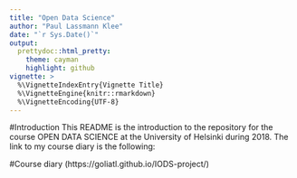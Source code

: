 ```yaml
---
title: "Open Data Science"
author: "Paul Lassmann Klee"
date: "`r Sys.Date()`"
output:
  prettydoc::html_pretty:
    theme: cayman
    highlight: github
vignette: >
  %\VignetteIndexEntry{Vignette Title}
  %\VignetteEngine{knitr::rmarkdown}
  %\VignetteEncoding{UTF-8}
---
```

#Introduction
This README is the introduction to the repository for the course OPEN DATA SCIENCE at the University of Helsinki during 2018.
The link to my course diary is the following:

#Course diary
(https://goliatl.github.io/IODS-project/)


<!-- ## Styles -->

<!-- Currently `html_pretty` supports three page themes, `cayman` (the default), -->
<!-- `tactile`, and `architect`. And there are also two syntax highlight styles: -->
<!-- `github` to mimic the syntax highlight on Github, and `vignette` that is used by -->
<!-- `html_vignette`. If no highlight parameter is given, the default style created -->
<!-- by Pandoc will be used. -->

<!-- The theme and highlight styles can be given in the document metadata, -->
<!-- for example: -->

<!-- ```yaml -->
<!-- output: -->
<!--   prettydoc::html_pretty: -->
<!--     theme: cayman -->
<!--     highlight: github -->
<!-- ``` -->

<!-- ## Happy Knitting! -->

<!-- Feel free to use the `knitr` infrastructure with dozens of tunable options in -->
<!-- your package vignette. -->

<!-- ```{r fig.width=6, fig.height=6, fig.align='center'} -->
<!-- set.seed(123) -->
<!-- n <- 1000 -->
<!-- x1  <- matrix(rnorm(n), ncol = 2) -->
<!-- x2  <- matrix(rnorm(n, mean = 3, sd = 1.5), ncol = 2) -->
<!-- x   <- rbind(x1, x2) -->
<!-- head(x) -->
<!-- smoothScatter(x, xlab = "x1", ylab = "x2") -->
<!-- ``` -->

<!-- You can also include code snippets of languages other than R, but note that -->
<!-- the block header has no curly brackets around the language name. -->

<!-- ```cpp -->
<!-- // [[Rcpp::export]] -->
<!-- NumericVector timesTwo(NumericVector x) { -->
<!--     return x * 2; -->
<!-- } -->
<!-- ``` -->

<!-- You can write math expressions, e.g. $Y = X\beta + \epsilon$, -->
<!-- footnotes^[A footnote here.], and tables, e.g. using `knitr::kable()`. -->

<!-- ```{r, echo=FALSE, results='asis'} -->
<!-- knitr::kable(head(iris, 10)) -->
<!-- ``` -->

<!-- ## Stay Tuned -->

<!-- Please visit the [development page](http://github.com/yixuan/prettydoc/) of the  -->
<!-- `prettydoc` package for latest updates and news. Comments, bug reports and -->
<!-- pull requests are always welcome. -->

